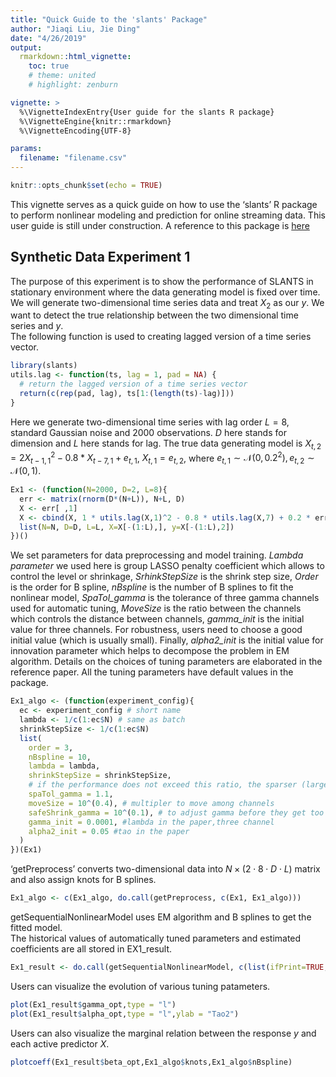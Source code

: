 ```yaml
---
title: "Quick Guide to the 'slants' Package"
author: "Jiaqi Liu, Jie Ding"
date: "4/26/2019"
output: 
  rmarkdown::html_vignette:
    toc: true
    # theme: united
    # highlight: zenburn

vignette: >
  %\VignetteIndexEntry{User guide for the slants R package}
  %\VignetteEngine{knitr::rmarkdown}
  %\VignetteEncoding{UTF-8}

params:
  filename: "filename.csv"
---
```


```r
knitr::opts_chunk$set(echo = TRUE)
```

This vignette serves as a quick guide on how to use the 'slants' R package to perform nonlinear modeling and prediction for online streaming data. This user guide is still under construction.
A reference to this package is [here](https://ieeexplore.ieee.org/abstract/document/7950945)

 
## Synthetic Data Experiment 1

The purpose of this experiment is to show the performance of SLANTS in stationary environment where the data generating model is fixed over time. We will generate two-dimensional time series data and treat $X_2$ as our $y$. We want to detect the true relationship between the two dimensional time series and $y$.                
The following function is used to creating lagged version of a time series vector.                           

```r
library(slants)
utils.lag <- function(ts, lag = 1, pad = NA) {
  # return the lagged version of a time series vector
  return(c(rep(pad, lag), ts[1:(length(ts)-lag)]))
}
```
Here we generate two-dimensional time series with lag order $L = 8$, standard Gaussian noise and $2000$ observations. $D$ here stands for dimension and $L$ here stands for lag.
The true data generating model is $X_{t,2}=2 X_{t-1,1}^2 - 0.8 * X_{t-7,1} + e_{t,1}$, $X_{t,1}=e_{t,2}$, where $e_{t,1} \sim \mathcal{N}(0,0.2^2), e_{t,2} \sim \mathcal{N}(0,1)$.
```r
Ex1 <- (function(N=2000, D=2, L=8){
  err <- matrix(rnorm(D*(N+L)), N+L, D)
  X <- err[ ,1]
  X <- cbind(X, 1 * utils.lag(X,1)^2 - 0.8 * utils.lag(X,7) + 0.2 * err[,2])
  list(N=N, D=D, L=L, X=X[-(1:L),], y=X[-(1:L),2])
})()
```

We set parameters for data preprocessing and model training. *Lambda parameter* we used here is group LASSO penalty coefficient which allows to control the level or shrinkage,
*SrhinkStepSize* is the shrink step size,
*Order* is the order for B spline, 
*nBspline* is the number of B splines to fit the nonlinear model,
*SpaTol_gamma* is the tolerance of three gamma channels used for automatic tuning,
*MoveSize* is the ratio between the channels which controls the distance between channels, *gamma_init* is the initial value for three channels. For robustness, users need to choose a good initial value (which is usually small). Finally, *alpha2_init* is the initial value for innovation parameter which helps to decompose the problem in EM algorithm.
Details on the choices of tuning parameters are elaborated in the reference paper.
All the tuning parameters have default values in the package.
```r
Ex1_algo <- (function(experiment_config){
  ec <- experiment_config # short name
  lambda <- 1/c(1:ec$N) # same as batch
  shrinkStepSize <- 1/c(1:ec$N)
  list(
    order = 3,
    nBspline = 10,
    lambda = lambda,
    shrinkStepSize = shrinkStepSize,
    # if the performance does not exceed this ratio, the sparser (larger gamma) is preferred
    spaTol_gamma = 1.1,
    moveSize = 10^(0.4), # multipler to move among channels
    safeShrink_gamma = 10^(0.1), # to adjust gamma before they get too crazy
    gamma_init = 0.0001, #lambda in the paper,three channel
    alpha2_init = 0.05 #tao in the paper
  )
})(Ex1)
```

'getPreprocess' converts two-dimensional data into $N \times (2\cdot 8 \cdot D \cdot L)$ matrix and also assign knots for B splines. 
```r
Ex1_algo <- c(Ex1_algo, do.call(getPreprocess, c(Ex1, Ex1_algo)))
```
getSequentialNonlinearModel uses EM algorithm and B splines to get the fitted model.  
The historical values of automatically tuned parameters and estimated coefficients are all stored in EX1_result.
```r
Ex1_result <- do.call(getSequentialNonlinearModel, c(list(ifPrint=TRUE, testSize=50),Ex1, Ex1_algo))
```

Users can visualize the evolution of various tuning patameters.

```r
plot(Ex1_result$gamma_opt,type = "l")
plot(Ex1_result$alpha_opt,type = "l",ylab = "Tao2")
```

Users can also visualize the marginal relation between the response $y$ and each active predictor $X$.
```r
plotcoeff(Ex1_result$beta_opt,Ex1_algo$knots,Ex1_algo$nBspline)
```

